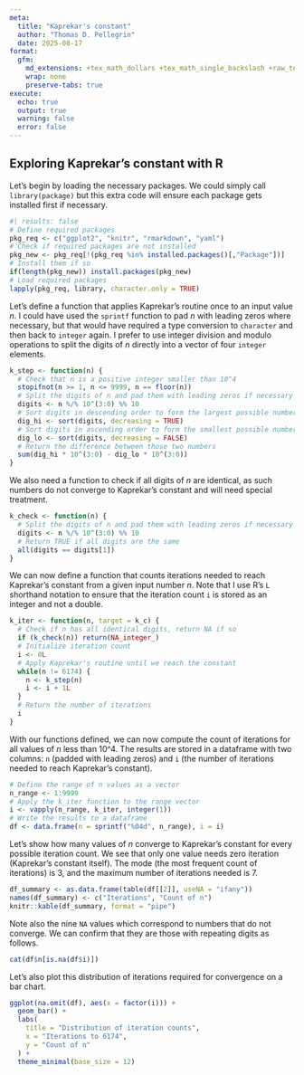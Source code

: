 ```yaml
---
meta:
  title: "Kaprekar's constant"
  author: "Thomas D. Pellegrin"
  date: 2025-08-17
format:
  gfm:
    md_extensions: +tex_math_dollars +tex_math_single_backslash +raw_tex -fenced_divs -native_divs -bracketed_spans
    wrap: none
    preserve-tabs: true
execute:
  echo: true
  output: true
  warning: false
  error: false
---
```

## Exploring Kaprekar's constant with R

Let's begin by loading the necessary packages. We could simply call `library(package)` but this extra code will ensure each package gets installed first if necessary.

```r
#| results: false
# Define required packages
pkg_req <- c("ggplot2", "knitr", "rmarkdown", "yaml")
# Check if required packages are not installed
pkg_new <- pkg_req[!(pkg_req %in% installed.packages()[,"Package"])]
# Install them if so
if(length(pkg_new)) install.packages(pkg_new)
# Load required packages
lapply(pkg_req, library, character.only = TRUE)
```

Let's define a function that applies Kaprekar's routine once to an input value $n$. I could have used the `sprintf` function to pad $n$ with leading zeros where necessary, but that would have required a type conversion to `character` and then back to `integer` again. I prefer to use integer division and modulo operations to split the digits of $n$ directly into a vector of four `integer` elements.

```r
k_step <- function(n) {
  # Check that n is a positive integer smaller than 10^4
  stopifnot(n >= 1, n <= 9999, n == floor(n))
  # Split the digits of n and pad them with leading zeros if necessary
  digits <- n %/% 10^(3:0) %% 10
  # Sort digits in descending order to form the largest possible number
  dig_hi <- sort(digits, decreasing = TRUE)
  # Sort digits in ascending order to form the smallest possible number
  dig_lo <- sort(digits, decreasing = FALSE)
  # Return the difference between those two numbers
  sum(dig_hi * 10^(3:0) - dig_lo * 10^(3:0))
}
```

We also need a function to check if all digits of $n$ are identical, as such numbers do not converge to Kaprekar's constant and will need special treatment.

```r
k_check <- function(n) {
  # Split the digits of n and pad them with leading zeros if necessary
  digits <- n %/% 10^(3:0) %% 10
  # Return TRUE if all digits are the same
  all(digits == digits[1])
}
```

We can now define a function that counts iterations needed to reach Kaprekar's constant from a given input number $n$. Note that I use R's `L` shorthand notation to ensure that the iteration count `i` is stored as an integer and not a double.

```r
k_iter <- function(n, target = k_c) {
  # Check if n has all identical digits, return NA if so
  if (k_check(n)) return(NA_integer_)
  # Initialize iteration count
  i <- 0L
  # Apply Kaprekar's routine until we reach the constant
  while(n != 6174) {
    n <- k_step(n)
    i <- i + 1L
  }
  # Return the number of iterations
  i
}
```

With our functions defined, we can now compute the count of iterations for all values of $n$ less than 10^4. The results are stored in a dataframe with two columns: `n` (padded with leading zeros) and `i` (the number of iterations needed to reach Kaprekar's constant).

```r
# Define the range of n values as a vector
n_range <- 1:9999
# Apply the k_iter function to the range vector
i <- vapply(n_range, k_iter, integer(1))
# Write the results to a dataframe
df <- data.frame(n = sprintf("%04d", n_range), i = i)
```

Let's show how many values of $n$ converge to Kaprekar's constant for every possible iteration count. We see that only one value needs zero iteration (Kaprekar's constant itself). The mode (the most frequent count of iterations) is 3, and the maximum number of iterations needed is 7.

```r
df_summary <- as.data.frame(table(df[[2]], useNA = "ifany"))
names(df_summary) <- c("Iterations", "Count of n")
knitr::kable(df_summary, format = "pipe")
```

Note also the nine `NA` values which correspond to numbers that do not converge. We can confirm that they are those with repeating digits as follows.

```r
cat(df$n[is.na(df$i)])
```

Let's also plot this distribution of iterations required for convergence on a bar chart.

```r
ggplot(na.omit(df), aes(x = factor(i))) +
  geom_bar() +
  labs(
    title = "Distribution of iteration counts",
    x = "Iterations to 6174",
    y = "Count of n"
  ) +
  theme_minimal(base_size = 12)
```